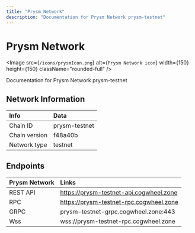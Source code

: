 ```yaml
---
title: "Prysm Network"
description: "Documentation for Prysm Network prysm-testnet"
---
```


# Prysm Network

<Image src={`/icons/prysmIcon.png`} alt={`Prysm Network icon`} width={150} height={150} className="rounded-full" />

Documentation for Prysm Network prysm-testnet


## Network Information

| Info | Data |
| :------------      | :----------      |
| Chain ID           | prysm-testnet      |
| Chain version      | f48a40b  |
| Network type       | testnet   |

## Endpoints

| Prysm Network         | Links|
| :------------      | :----------|
| REST API           | https://prysm-testnet-api.cogwheel.zone      |
| RPC                | https://prysm-testnet-rpc.cogwheel.zone      |
| GRPC               | prysm-testnet-grpc.cogwheel.zone:443  |
| Wss | wss://prysm-testnet-rpc.cogwheel.zone |